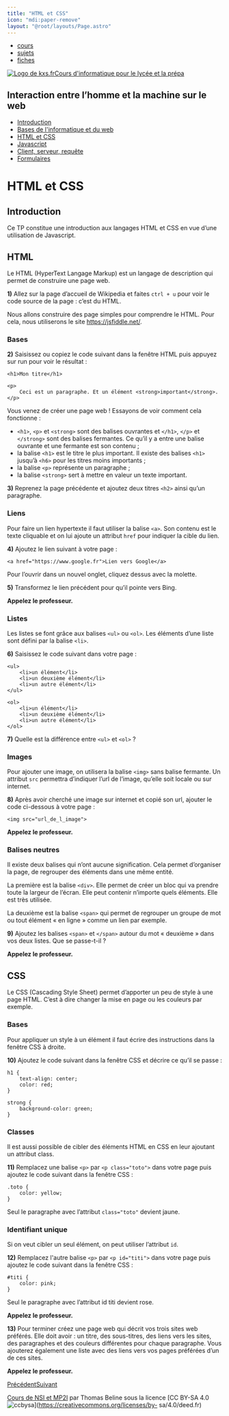 ```yaml
---
title: "HTML et CSS"
icon: "mdi:paper-remove"
layout: "@root/layouts/Page.astro"
---
```


  * [cours](https://kxs.fr/cours/)
  * [sujets](https://kxs.fr/sujets/)
  * [fiches](https://kxs.fr/fiches/)

[![Logo de kxs.fr](/img/logo.svg)](https://kxs.fr/)[Cours d'informatique pour
le lycée et la prépa](https://kxs.fr/cours/)

## Interaction entre l’homme et la machine sur le web

  * [Introduction](.)
  * [Bases de l'informatique et du web](bases-info-web)
  * [HTML et CSS](html-css)
  * [Javascript](javascript)
  * [Client, serveur, requête](client-serveur-requete)
  * [Formulaires](formulaire)

# HTML et CSS

## Introduction

Ce TP constitue une introduction aux langages HTML et CSS en vue d’une
utilisation de Javascript.

## HTML

Le HTML (HyperText Langage Markup) est un langage de description qui permet de
construire une page web.

**1)** Allez sur la page d’accueil de Wikipedia et faites `ctrl + u` pour voir
le code source de la page : c’est du HTML.

Nous allons construire des page simples pour comprendre le HTML. Pour cela,
nous utiliserons le site <https://jsfiddle.net/>.

### Bases

**2)** Saisissez ou copiez le code suivant dans la fenêtre HTML puis appuyez
sur run pour voir le résultat :

    
    
    <h1>Mon titre</h1>
    
    <p>
        Ceci est un paragraphe. Et un élément <strong>important</strong>.
    </p>

Vous venez de créer une page web ! Essayons de voir comment cela fonctionne :

  * `<h1>`, `<p>` et `<strong>` sont des balises ouvrantes et `</h1>`, `</p>` et `</strong>` sont des balises fermantes. Ce qu’il y a entre une balise ouvrante et une fermante est son contenu ;
  * la balise `<h1>` est le titre le plus important. Il existe des balises `<h1>` jusqu’à `<h6>` pour les titres moins importants ;
  * la balise `<p>` représente un paragraphe ;
  * la balise `<strong>` sert à mettre en valeur un texte important.

**3)** Reprenez la page précédente et ajoutez deux titres `<h2>` ainsi qu’un
paragraphe.

### Liens

Pour faire un lien hypertexte il faut utiliser la balise `<a>`. Son contenu
est le texte cliquable et on lui ajoute un attribut `href` pour indiquer la
cible du lien.

**4)** Ajoutez le lien suivant à votre page :

    
    
    <a href="https://www.google.fr">Lien vers Google</a>

Pour l’ouvrir dans un nouvel onglet, cliquez dessus avec la molette.

**5)** Transformez le lien précédent pour qu’il pointe vers Bing.

**Appelez le professeur.**

### Listes

Les listes se font grâce aux balises `<ul>` ou `<ol>`. Les éléments d’une
liste sont défini par la balise `<li>`.

**6)** Saisissez le code suivant dans votre page :

    
    
    <ul>
        <li>un élément</li>
        <li>un deuxième élément</li>
        <li>un autre élément</li>
    </ul>
    
    <ol>
        <li>un élément</li>
        <li>un deuxième élément</li>
        <li>un autre élément</li>
    </ol>

**7)** Quelle est la différence entre `<ul>` et `<ol>` ?

### Images

Pour ajouter une image, on utilisera la balise `<img>` sans balise fermante.
Un attribut `src` permettra d’indiquer l’url de l’image, qu’elle soit locale
ou sur internet.

**8)** Après avoir cherché une image sur internet et copié son url, ajouter le
code ci-dessous à votre page :

    
    
    <img src="url_de_l_image">

**Appelez le professeur.**

### Balises neutres

Il existe deux balises qui n’ont aucune signification. Cela permet d’organiser
la page, de regrouper des éléments dans une même entité.

La première est la balise `<div>`. Elle permet de créer un bloc qui va prendre
toute la largeur de l’écran. Elle peut contenir n’importe quels éléments. Elle
est très utilisée.

La deuxième est la balise `<span>` qui permet de regrouper un groupe de mot ou
tout élément « en ligne » comme un lien par exemple.

**9)** Ajoutez les balises `<span>` et `</span>` autour du mot « deuxième »
dans vos deux listes. Que se passe-t-il ?

**Appelez le professeur.**

## CSS

Le CSS (Cascading Style Sheet) permet d’apporter un peu de style à une page
HTML. C’est à dire changer la mise en page ou les couleurs par exemple.

### Bases

Pour appliquer un style à un élément il faut écrire des instructions dans la
fenêtre CSS à droite.

**10)** Ajoutez le code suivant dans la fenêtre CSS et décrire ce qu’il se
passe :

    
    
    h1 {
        text-align: center;
        color: red;
    }
    
    strong {
        background-color: green;
    }

### Classes

Il est aussi possible de cibler des éléments HTML en CSS en leur ajoutant un
attribut class.

**11)** Remplacez une balise `<p>` par `<p class="toto">` dans votre page puis
ajoutez le code suivant dans la fenêtre CSS :

    
    
    .toto {
        color: yellow;
    }

Seul le paragraphe avec l’attribut `class="toto"` devient jaune.

### Identifiant unique

Si on veut cibler un seul élément, on peut utiliser l’attribut `id`.

**12)** Remplacez l'autre balise `<p>` par `<p id="titi">` dans votre page
puis ajoutez le code suivant dans la fenêtre CSS :

    
    
    #titi {
        color: pink;
    }

Seul le paragraphe avec l’attribut id titi devient rose.

**Appelez le professeur.**

**13)** Pour terminer créez une page web qui décrit vos trois sites web
préférés. Elle doit avoir : un titre, des sous-titres, des liens vers les
sites, des paragraphes et des couleurs différentes pour chaque paragraphe.
Vous ajouterez également une liste avec des liens vers vos pages préférées
d’un de ces sites.

**Appelez le professeur.**

[Précédent](bases-info-web)[Suivant](javascript)

[Cours de NSI et MP2I](https://kxs.fr/cours/) par Thomas Beline sous la
licence [CC BY-SA 4.0
![ccbysa](/img/ccbysa.svg)](https://creativecommons.org/licenses/by-
sa/4.0/deed.fr)

